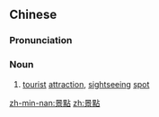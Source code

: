 {{also|景点}}
==Chinese==
{{zh-forms|s=景点}}

===Pronunciation===
{{zh-pron
|m=jǐngdiǎn
|c=ging2 dim2
|cat=n
}}

===Noun===
{{zh-noun}}
# [[tourist]] [[attraction]], [[sightseeing]] [[spot]]

[[zh-min-nan:景點]]
[[zh:景點]]